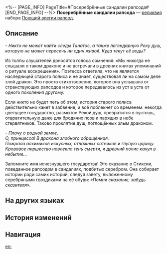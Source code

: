 <%-- [PAGE_INFO]
PageTitle=#Посеребрённые сандалии рапсода#
[END_PAGE_INFO] --%>
{{Реликвия Инфобокс
|id          = 61244
|Изображение = Предмет Посеребрённые сандалии рапсода.png
|Набор       = Поющий элегии рапсод
|Предмет     = Ноги
|Упоминания  = 
}}
{{Описание|Сандалии, украшенные серебряными заклёпками, оставляли на песке узоры, похожие на письмена. Чтобы собрать стихи прошлых дней, она продолжала идти не останавливаясь.}}
'''Посеребрённые сандалии рапсода''' — [[реликвия]] набора [[Поющий элегии рапсод]].

==Описание==
''- Никто не может найти следы Танатос, а также легендарную Реку душ, которую не может пересечь ни один живой. Куда текут её воды?''

Из толпы слушателей доносятся голоса сомнения: «Мы никогда не слышали о таком драконе и не встречали в древних книгах упоминаний о ритуале воскрешения». Поэтесса ответила, что не является наследницей старого полиса и не знает, существовал ли на самом деле злой дракон. Это просто стихотворение, которое она услышала от странствующих рапсодов и которое передавалось из уст в уста от одного поколения другому.

Если никто не будет петь об этом, история старого полиса действительно канет в забвение, и всё поблекнет со временем: некогда цветущее государство, размытое Рекой душ, превратится в пустошь, отвратительную даже для бродячих псов и парящих в небе стервятников. Таково проклятие душ, поглощённых злым драконом.

''- Плачу о родной земле,''<br />''О, принцесса! В дракона злобного обращённая.''<br />''Пожрала алхимиков искусных, отважных сотников и глупую царицу.''<br />''Кровавое пиршество навлекло тень смерти, и древний полис канул в небытие...''

Запомните имя исчезнувшего государства! Это сказание о Стиксии, поведанное рапсодом в сандалиях, подбитых серебром. Она собирает истории ради самих историй, следуя завету, выложенному серебряными гвоздиками на её обуви: ''«Помни сказание, забудь сказителя».''

==На других языках==
{{На других языках
|en   = Poet's Silver-Studded Shoes
|zhs  = 诗人的钉银之履
|zht  = 詩人的釘銀之履
|ja   = {{Rubi|詩人|しじん}}の{{Rubi|銀鋲|ぎんびょう}}を{{Rubi|添|そ}}えたサンダル
|ko   = 시인의 은 징 신발
|es   = Botas plateadas de la poetisa
|fr   = Chaussures argentées de la poétesse
|ru   = Посеребрённые сандалии рапсода
|th   = Poet's Silver-Studded Shoes
|vi   = Đôi Giày Đinh Bạc Của Nhà Thơ
|de   = Silberschuhe der Dichterin
|id   = Poet's Silver-Studded Shoes
|pt   = Sapatos Prateados da Poetisa
}}

==История изменений==
{{История изменений|3.5}}

==Навигация==
{{Набор Реликвий Навбокс|Поющий элегии рапсод}}

[[en:]]